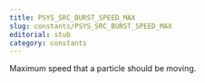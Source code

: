 ```yaml
---
title: PSYS_SRC_BURST_SPEED_MAX
slug: constants/PSYS_SRC_BURST_SPEED_MAX
editorial: stub
category: constants
---
```


<LSLConstant
	name="PSYS_SRC_BURST_SPEED_MAX"
	type="integer"
	value="18"
/>

Maximum speed that a particle should be moving.
